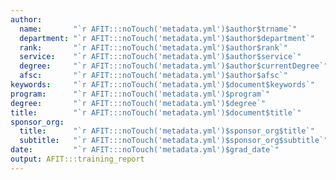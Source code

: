 ```yaml
---
author:
  name:       "`r AFIT:::noTouch('metadata.yml')$author$trname`"
  department: "`r AFIT:::noTouch('metadata.yml')$author$department`"
  rank:       "`r AFIT:::noTouch('metadata.yml')$author$rank`"
  service:    "`r AFIT:::noTouch('metadata.yml')$author$service`"
  degree:     "`r AFIT:::noTouch('metadata.yml')$author$currentDegree`"
  afsc:       "`r AFIT:::noTouch('metadata.yml')$author$afsc`"
keywords:     "`r AFIT:::noTouch('metadata.yml')$document$keywords`"
program:      "`r AFIT:::noTouch('metadata.yml')$program`"
degree:       "`r AFIT:::noTouch('metadata.yml')$degree`"
title:        "`r AFIT:::noTouch('metadata.yml')$document$title`"
sponsor_org:
  title:      "`r AFIT:::noTouch('metadata.yml')$sponsor_org$title`"
  subtitle:   "`r AFIT:::noTouch('metadata.yml')$sponsor_org$subtitle`"
date:         "`r AFIT:::noTouch('metadata.yml')$grad_date`"
output: AFIT:::training_report
---
```

